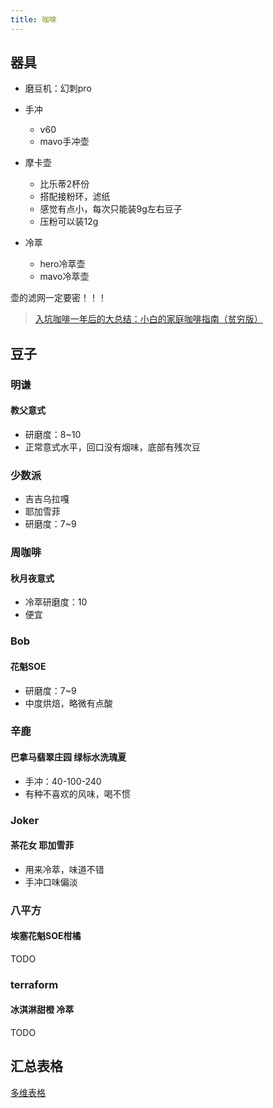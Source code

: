 ```yaml
---
title: 咖啡
---
```

## 器具
- 磨豆机：幻刺pro

- 手冲
  - v60
  - mavo手冲壶
 
- 摩卡壶
  - 比乐蒂2杯份
  - 搭配接粉环，滤纸
  - 感觉有点小，每次只能装9g左右豆子
  - 压粉可以装12g

- 冷萃
  - hero冷萃壶
  - mavo冷萃壶

壶的滤网一定要密！！！

> [入坑咖啡一年后的大总结：小白的家庭咖啡指南（贫穷版）](https://www.bilibili.com/video/BV1C8411h7xm)

## 豆子

### 明谦
#### 教父意式
- 研磨度：8~10
- 正常意式水平，回口没有烟味，底部有残次豆

### 少数派
- 吉吉乌拉嘎
- 耶加雪菲
- 研磨度：7~9

### 周咖啡
#### 秋月夜意式
- 冷萃研磨度：10
- 便宜

### Bob
#### 花魁SOE
- 研磨度：7~9
- 中度烘焙，略微有点酸

### 辛鹿
#### 巴拿马翡翠庄园 绿标水洗瑰夏
- 手冲：40-100-240
- 有种不喜欢的风味，喝不惯

### Joker
#### 茶花女 耶加雪菲
- 用来冷萃，味道不错
- 手冲口味偏淡

### 八平方
#### 埃塞花魁SOE柑橘
TODO

### terraform
#### 冰淇淋甜橙 冷萃
TODO

## 汇总表格
[多维表格](https://weq8wr13.nocodb.com/#/nc/view/652ff3ae-c77a-4c82-a627-9cf81f9162bd)
